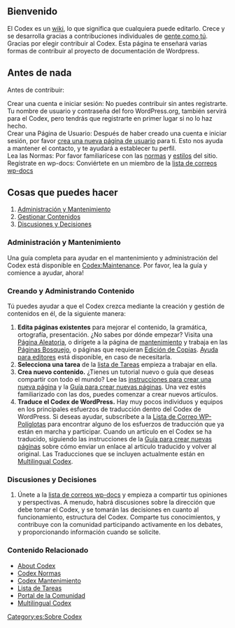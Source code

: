 {{Languages|
{{en|Codex:Contributing}}
{{es|Codex:Contribuyendo}}
{{fr|Codex:Contribuer}}
{{pt-br|Codex:Contribuir}}
{{th|Codex:Contributing}}
{{tr|Codex:Katkıda_Bulunmak}}
}}
== Bienvenido ==

El Codex es un [[Wikipedia:wiki|wiki]], lo que significa que cualquiera puede editarlo. Crece y se desarrolla gracias a contribuciones individuales de [[Special:Listusers|gente como tú]]. Gracias por elegir contribuir al Codex. Esta página te enseñará varias formas de contribuir al proyecto de documentación de Wordpress.

== Antes de nada ==

Antes de contribuir:
;Crear una cuenta e iniciar sesión: No puedes contribuir sin antes registrarte. Tu nombre de usuario y contraseña del foro WordPress.org, también servirá para el Codex, pero tendrás que registrarte en primer lugar si no lo haz hecho.
;Crear una Página de Usuario: Después de haber creado una cuenta e iniciar sesión, por favor [[Codex:Creating a User Page|crea una nueva página de usuario]] para ti. Esto nos ayuda a mantener el contacto, y te ayudará a establecer tu perfil.
;Lea las Normas: Por favor familiarícese con las [[Codex:Guidelines|normas]] y [[Codex:Styles|estilos]] del sitio.
;Regístrate en wp-docs: Conviértete en un miembro de la [[Mailing_Lists#docs|lista de correos wp-docs]]

== Cosas que puedes hacer ==
#[[#Administration and Maintenance|Administración y Mantenimiento]]
#[[#Creating and Managing Content|Gestionar Contenidos]]
#[[#Discussions and Decisions|Discusiones y Decisiones]]

===Administración y Mantenimiento===

Una guía completa para ayudar en el mantenimiento y administración del Codex está disponible en [[Codex:Maintenance]]. Por favor, lea la guía y comience a ayudar, ahora!

===Creando y Administrando Contenido===

Tú puedes ayudar a que el Codex crezca mediante la creación y gestión de contenidos en él, de la siguiente manera:

# '''Edita páginas existentes''' para mejorar el contenido, la gramática, ortografía, presentación. ¿No sabes por dónde empezar? Visita una [[Special:Randompage|Página Aleatoria]], o dirígete a la página de [[Codex:Maintenance|mantenimiento]] y trabaja en las [[:Category:Stubs|Páginas Bosquejo]], o páginas que requieran [[:Category:Copyedits|Edición de Copias]]. [[Help:Contents#Help_For_Editors|Ayuda para editores]] está disponible, en caso de necesitarla.
# '''Selecciona una tarea''' de la [[Codex:Tasks|lista de Tareas]] empieza a trabajar en ella.
# '''Crea nuevo contenido.''' ¿Tienes un tutorial nuevo o guía que deseas compartir con todo el mundo? Lee las [[Codex:Guidelines#New_Pages|instrucciones para crear una nueva página]] y la [[Codex:Creating a New Page|Guía para crear nuevas páginas]]. Una vez estés familiarizado con las dos, puedes comenzar a crear nuevos artículos.
# '''Traduce el Codex de WordPress.''' Hay muy pocos individuos y equipos en los principales esfuerzos de traducción dentro del Codex de WordPress. Si deseas ayudar, subscríbete a la [[Mailing_Lists#PolyglotsExamples|Lista de Correo WP-Políglotas]] para encontrar alguno de los esfuerzos de traducción que ya están en marcha y participar. Cuando un artículo en el Codex se ha traducido, siguiendo las instrucciones de la [[Codex:Creating a New Page|Guía para crear nuevas páginas]] sobre cómo enviar un enlace al artículo traducido y volver al original. Las Traducciones que se incluyen actualmente están en [[Multilingual Codex]].

===Discusiones y Decisiones===

# Únete a la [[Mailing_Lists#docs|lista de correos wp-docs]] y empieza a compartir tus opiniones y perspectivas. A menudo, habrá discusiones sobre la dirección que debe tomar el Codex, y se tomarán las decisiones en cuanto al funcionamiento, estructura del Codex. Comparte tus conocimientos, y contribuye con la comunidad participando activamente en los debates, y proporcionando información cuando se solicite.

===Contenido Relacionado===
*[[Codex:About|About Codex]]
*[[Codex:Guidelines|Codex Normas]]
*[[Codex:Maintenance|Codex Mantenimiento]]
*[[Codex:Tasks|Lista de Tareas]]
*[[Codex:Community_Portal|Portal de la Comunidad]]
*[[Multilingual Codex]]

[[Category:es:Sobre Codex]]
